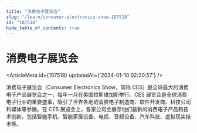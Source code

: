 ```yaml
---
title: "消费电子展览会"
slug: "/learn/consumer-electronics-show-107518"
id: "107518"
hide_table_of_contents: true
---
```



# 消费电子展览会

<ArticleMeta id={107518} updatedAt={'2024-01-10 02:20:57'} />
<div className='border-solid border-b border-t-0 my-4 border-[var(--ifm-color-gray-300)]' />

消费电子展览会（Consumer Electronics Show，简称 CES）是全球最大的消费电子产品展览会之一，每年一月在美国拉斯维加斯举行。CES 展览会是全球消费电子行业的重要盛事，吸引了世界各地的消费电子制造商、软件开发商、科技公司和媒体等参展。在 CES 展览会上，各家公司会展示他们最新的消费电子产品和技术创新，包括智能手机、智能家居设备、电视、音频设备、汽车科技、虚拟现实技术等。
